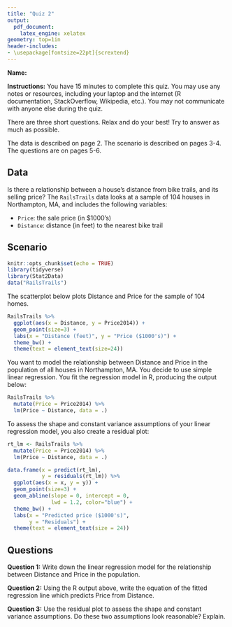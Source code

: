 ```yaml
---
title: "Quiz 2"
output: 
  pdf_document:
    latex_engine: xelatex
geometry: top=1in
header-includes:
- \usepackage[fontsize=22pt]{scrextend}
---
```


**Name:**

**Instructions:** You have 15 minutes to complete this quiz. You may use any notes or resources, including your laptop and the internet (R documentation, StackOverflow, Wikipedia, etc.). You may not communicate with anyone else during the quiz.

There are three short questions. Relax and do your best! Try to answer as much as possible.

The data is described on page 2. The scenario is described on pages 3-4. The questions are on pages 5-6. 

\newpage

## Data

Is there a relationship between a house's distance from bike trails, and its selling price?  The `RailsTrails` data looks at a sample of 104 houses in Northampton, MA, and includes the following variables:

* `Price`: the sale price (in $1000's)
* `Distance`: distance (in feet) to the nearest bike trail

\newpage

## Scenario

```r
knitr::opts_chunk$set(echo = TRUE)
library(tidyverse)
library(Stat2Data)
data("RailsTrails")
```

The scatterplot below plots Distance and Price for the sample of 104 homes.

```r
RailsTrails %>%
  ggplot(aes(x = Distance, y = Price2014)) +
  geom_point(size=3) +
  labs(x = "Distance (feet)", y = "Price ($1000's)") +
  theme_bw() +
  theme(text = element_text(size=24))
```

You want to model the relationship between Distance and Price in the population of all houses in Northampton, MA. You decide to use simple linear regression. You fit the regression model in R, producing the output below:

\newpage

```r
RailsTrails %>%
  mutate(Price = Price2014) %>%
  lm(Price ~ Distance, data = .)
```

To assess the shape and constant variance assumptions of your linear regression model, you also create a residual plot:

```r
rt_lm <- RailsTrails %>%
  mutate(Price = Price2014) %>%
  lm(Price ~ Distance, data = .)

data.frame(x = predict(rt_lm),
           y = residuals(rt_lm)) %>%
  ggplot(aes(x = x, y = y)) +
  geom_point(size=3) +
  geom_abline(slope = 0, intercept = 0,
              lwd = 1.2, color="blue") +
  theme_bw() +
  labs(x = "Predicted price ($1000's)",
       y = "Residuals") +
  theme(text = element_text(size = 24))
```

\newpage

## Questions

**Question 1:** Write down the linear regression model for the relationship between Distance and Price in the population.

\vspace{4cm}

**Question 2:** Using the R output above, write the equation of the fitted regression line which predicts Price from Distance.

\newpage

**Question 3:** Use the residual plot to assess the shape and constant variance assumptions. Do these two assumptions look reasonable? Explain.